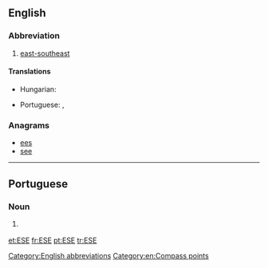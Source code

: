 ==English==

===Abbreviation===
{{head|en|abbreviation}}

# [[east-southeast]]

====Translations====
{{trans-top|east-southeast}}
* Hungarian: {{t+|hu|KDK}}
{{trans-mid}}
* Portuguese: {{t|pt|és-sudeste|m}},  {{t+|pt|ESE|m}}
{{trans-bottom}}

===Anagrams===
* [[ees#English|ees]] 
* [[see#English|see]]

[[Category:English abbreviations]]
[[Category:en:Compass points]]

----

==Portuguese==

===Noun===
{{head|pt|noun|g=m}}

# {{l/en|ESE}} {{gloss|east-southeast}}

[[et:ESE]]
[[fr:ESE]]
[[pt:ESE]]
[[tr:ESE]]